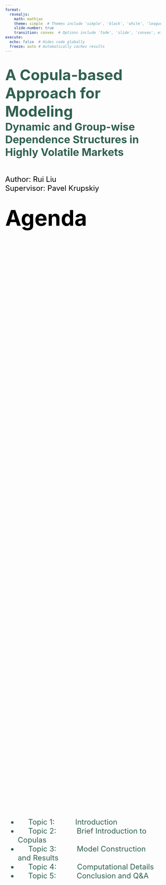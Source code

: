 ```yaml
---
format: 
  revealjs: 
    math: mathjax 
    theme: simple  # Themes include 'simple', 'black', 'white', 'league', etc
    slide-number: true
    transition: convex  # Options include 'fade', 'slide', 'convex', etc.
execute:
  echo: false  # Hides code globally
  freeze: auto # Automatically caches results
---
```



<!------------------------------ Slide 2 ---------------------------------->
# <span style="font-size: 48px;color: #2F6050;">A Copula-based Approach for Modeling </span> <br> <span style="font-size: 34px;color: #2F6050;"> Dynamic and Group-wise Dependence Structures in Highly Volatile Markets</span> {background-color="#ECFADC"}
<br> <br>
<span style="font-size: 24px;color: black;">
Author: Rui Liu <br>
Supervisor: Pavel Krupskiy
</span>

<!------------------------------ Slide 3 ---------------------------------->
# <span style="font-size: 70px;color: black;">Agenda</span> {background-color="#ECFADC"}
<br>

<div style="display: flex; justify-content: center; align-items: center; height: 100%; text-align: left; font-size: 24px; color: #2F6050; background: none;">

- &nbsp;&nbsp;&nbsp;&nbsp; Topic 1: <span style="padding-left: 60px;">Introduction</span> <br>
- &nbsp;&nbsp;&nbsp;&nbsp; Topic 2: <span style="padding-left: 60px;">Brief Introduction to Copulas</span> <br>
- &nbsp;&nbsp;&nbsp;&nbsp; Topic 3: <span style="padding-left: 60px;"></span>Model Construction and Results<br>
- &nbsp;&nbsp;&nbsp;&nbsp; Topic 4: <span style="padding-left: 60px;">Computational Details</span>
- &nbsp;&nbsp;&nbsp;&nbsp; Topic 5: <span style="padding-left: 60px;">Conclusion and Q&A</span>
</div>


<!------------------------------ Slide 4 ---------------------------------->
# <span style="color: #B7A137;"> Topic 1: Introduction </span>{background-color="#FCF9ED"}

<!------------------------------ Slide 5---------------------------------->
## <span style=" font-size: 35px; color: #B7A137;"> Main Contributions </span>{background-color="#FCF9ED"}

<div style="display: flex; justify-content: center; align-items: center; height: 70%; text-align: left; font-size: 18px; color: #2F6050; background: none; margin-left: 6em; margin-right: 6em; line-height: 2">

- Extended the factor copula model by integrating a non-parametric, dynamic dependence structure
- Developed a dynamic copula switching model to capture time-varying dependencies
- Designed a one-factor copula model incorporating group structures
- Developed the R package <code>DDCopula</code> for efficient and user-friendly implementation of these models
</div>
<div style="display: block; justify-content: center; align-items: center; text-align: left; font-size: 16px; color: black; background: none; margin-left: 6em; margin-right: 6em; line-height: 2">
All replicable results, codes, and the R package are publicly available at the following link: <br> <br>
[https://github.com/rruiliu1005/Copula-Based-Approach-for-Modeling-Dynamic-and-Group-Wise-Dependence-Structures](https://github.com/rruiliu1005/Copula-Based-Approach-for-Modeling-Dynamic-and-Group-Wise-Dependence-Structures)

</div>
<!------------------------------ Slide 6---------------------------------->

## <span style=" font-size: 35px; color: #B7A137;"> Properties of Assets in Highly Volatile Markets</span>{background-color="#FCF9ED"}

<div style="display: flex; text-align: left; font-size: 20px; color: black; background: none; margin-top: 6em">
<span style="color: #B7A137;">Assets in highly volatile markets exhibit certain characteristics that make them **challenging** to model<br><br></span>
- &nbsp;&nbsp;&nbsp;&nbsp; Volatility clustering <br><br>
- &nbsp;&nbsp;&nbsp;&nbsp; Aperiodic cyclical patterns of volatility <br><br>
- &nbsp;&nbsp;&nbsp;&nbsp; Nonlinear dependence structure<br><br>
- &nbsp;&nbsp;&nbsp;&nbsp; Asymmetric tail dependence</span><br><br>
- &nbsp;&nbsp;&nbsp;&nbsp; Non-Gaussianity</span><br>
</div>

<div style="display: block;text-align: left; font-size: 16px; color: black; background: none; margin-top: 3em;">
To demonstrate these characteristics and evaluate the performance of our model, we selected 20 cryptoassets for analysis 
<div style="font-size: 12px; color: black; line-height: 1.0; margin-top: 2em; text-align: center;">
  <table style="margin: 0 auto; border-collapse: collapse;">
    <tr>
      <td style="padding: 8px; border-top: 1px solid black; border-bottom: 1px solid black; border-left: none; border-right: none;">Date</td>
      <td style="padding: 8px; border-top: 1px solid black; border-bottom: 1px solid black; border-left: none; border-right: none;">Assets</td>
      <td style="padding: 8px; border-top: 1px solid black; border-bottom: 1px solid black; border-left: none; border-right: none;">Unit</td>
      <td style="padding: 8px; border-top: 1px solid black; border-bottom: 1px solid black; border-left: none; border-right: none;">Frequency</td>
      <td style="padding: 8px; border-top: 1px solid black; border-bottom: 1px solid black; border-left: none; border-right: none;">Source</td>
    </tr>
    <tr>
      <td style="padding: 8px; border-top: 1px solid black; border-bottom: 1px solid black; border-left: none; border-right: none;">23 Oct 2020 - 02 Sep 2024</td>
      <td style="padding: 8px; border-top: 1px solid black; border-bottom: 1px solid black; border-left: none; border-right: none;">Bitcoin
(BTC), &nbsp;  Ethereum (ETH), &nbsp; &nbsp; Ripple (XRP), &nbsp; &nbsp;&nbsp;&nbsp;&nbsp;&nbsp;&nbsp;&nbsp;&nbsp;&nbsp;&nbsp;&nbsp;&nbsp;&nbsp;&nbsp;&nbsp;&nbsp;&nbsp;&nbsp;&nbsp;&nbsp;&nbsp;Cardano (ADA), &nbsp;&nbsp;&nbsp;&nbsp;&nbsp;&nbsp;Binance Coin (BNB) <br> 
Litecoin (LTC), &nbsp;ChainLink (LINK), &nbsp;Ethereum Classic (ETC), Dogecoin (DOGE), Bitcoin
Cash (BCH) <br> 
EOS (EOS), &nbsp;&nbsp;&nbsp;&nbsp;&nbsp;&nbsp;&nbsp;Solana (SOL), &nbsp;&nbsp;&nbsp;&nbsp;&nbsp;&nbsp;&nbsp;&nbsp;&nbsp;&nbsp;&nbsp;Polkadot (DOT), &nbsp;&nbsp;&nbsp;&nbsp;&nbsp;&nbsp;&nbsp;&nbsp;&nbsp;&nbsp;&nbsp;&nbsp;&nbsp;&nbsp;&nbsp;&nbsp;&nbsp;&nbsp;Cosmos (ATOM), &nbsp;&nbsp;&nbsp;Avalanche
(AVAX), <br> Tron (TRX), &nbsp;&nbsp;&nbsp;&nbsp;&nbsp;&nbsp;Polygon (MATIC), &nbsp;&nbsp;Fantom (FTM), &nbsp;&nbsp;&nbsp;&nbsp;&nbsp;&nbsp;&nbsp;&nbsp;&nbsp;&nbsp;&nbsp;&nbsp;&nbsp;&nbsp;&nbsp;&nbsp;&nbsp;&nbsp;&nbsp;&nbsp;Filcoin (FIL), &nbsp;&nbsp;&nbsp;&nbsp;&nbsp;&nbsp;&nbsp;&nbsp;&nbsp;&nbsp;&nbsp;&nbsp;&nbsp;&nbsp;Near(NEAR).</td>
      <td style="padding: 8px; border-top: 1px solid black; border-bottom: 1px solid black; border-left: none; border-right: none;">USDT denominated</td>
      <td style="padding: 8px; border-top: 1px solid black; border-bottom: 1px solid black; border-left: none; border-right: none;">Daily returns</td>
      <td style="padding: 8px; border-top: 1px solid black; border-bottom: 1px solid black; border-left: none; border-right: none;">Binance</td>
    </tr>
  </table>
</div>
</div>

<!------------------------------ Slide 6---------------------------------->
## <span style=" font-size: 35px; color: #B7A137;"> Properties of Assets in Highly Volatile Markets (Cont'd)</span>{background-color="#FCF9ED"}

<span style="font-size: 25px; color: #B7A137;"> **Volatility clustering, aperiodic cyclical patterns of volatility** </span>

<span style="font-size: 15px; color: #B7A137;"> Daily Returns Plot </span>
![](daily_returns_plot.jpeg){ width=100% style="display: block; margin: auto;" }

<!------------------------------ Slide 5
## <span style=" font-size: 35px; color: white;"> Properties of Assets in Highly Volatile Markets</span>{background-color="#FCF9ED"}
<span style="font-size: 25px; color: #B7A137;"> **Nonlinear and Asymmetric Dependence Structure** </span>

<span style="font-size: 15px; color: #B7A137;"> Pairwise plot </span>

![](pairwise_plot.jpeg){ width=50% style="display: block; margin: auto;" }
 ---------------------------------->
<!------------------------------ Slide 6 ---------------------------------->
## <span style=" font-size: 35px; color: #B7A137;"> Properties of Assets in Highly Volatile Markets (Cont'd)</span>{background-color="#FCF9ED"}

<span style="font-size: 25px; color: #B7A137;"> **Nonlinear and Asymmetric Dependence Structure** </span>

::: {.columns}
::: {.column width="50%"}
<span style="font-size: 15px; color: #B7A137;"> **Normal Score Plot - Cryptocurrency Data** </span>
![](data_normal_plots.png){ width=100% style="display: block; margin: auto;" }
:::
::: {.column width="50%"}
<span style="font-size: 15px; color: #B7A137;"> **Normal Score Plot - Simulated Data**</span>
![](simulated_normal_plots){ width=100% style="display: block; margin: auto;" }
<br>
<span style="font-size: 14px; color: #B7A137; line-height: 1.0; display: inline-block; margin: 0;">
To simulate from the Gaussian distribution using the copula parameter $\rho_c$, we first calculate Spearman's rho $\rho_s$ from the data and then transform it using the following relationship:
$$ \rho_c = 2 \times sin(\frac{\pi}{6 \rho_s})$$
</span>
:::
:::

<!------------------------------ Slide 7 ---------------------------------->

<!------------------------------ Slide 7 ---------------------------------->
# <span style="color: #2F6050;"> Topic 2: Brief Introduction to Copulas </span>{background-color="#ECFADC"}

<!------------------------------ Slide 8 ------------------------------
## <span style="color: #2F6050;"> Sklar's Thereom </span>{background-color="#ECFADC"}

<span style="font-size: 16px; color: black; line-height: 2.0; display: block; margin-top: 10em;">
Sklar's Theorem states that any multivariate cumulative distribution function 
</span>

<span style="font-size: 16px; color: #2F6050; line-height: 2.0; display: block; margin: 0em;">
$$H(x_1,...,x_d)$$ 
</span>

<span style="font-size: 16px; color: black; line-height: 2.0; display: block; margin-top: 2em;">
can be represented by a copula $C$ and its marginal distributions:
</span>

<span style="font-size: 16px; color: #2F6050; line-height: 2.0; display: block; margin: 0em;">
$$H(x_1,...,x_d) = C(F_1(x_1),...,F_d(x_d))$$
</span>
<span style="font-size: 16px; color: black; line-height: 2.0; display: block; margin-bottom: 1em;">
where C is the CDF of the copula. 
---->
<!------------------------------ Slide 9 ---------------------------------->
## <span style="color: #2F6050;"> Copulas </span>{background-color="#ECFADC"}
<span style="font-size: 20px; color: #2F6050; line-height: 1.0; display: block; text-align: right; margin: 0;">
"A function which joins or 'couples' multivariate distribution function to its one-dimensional marginal distribution functions." - Roger Nelson 
</span>

</span>
<span style="font-size: 16px; color: black; line-height: 2.0; display: block; margin-top: 3em;">
Let
$F \in \mathfrak{F}(F_1, ..., F_d)$
be a d-multivariate distribution, and $F_j$ be the $j$th univariate margin for $j = 1,...,d$. <br>
</span>

<span style="font-size: 16px; color: black; line-height: 1.0; display: block; margin-top: 1em;">
The copula associated with $F$ is a distribution function $C:[0,1]^d \rightarrow [0,1]$ such that: 
</span>

<span style="font-size: 16px; color: #2F6050; line-height: 2.0; display: block; margin: 0;">
$$F(x) =  C(F_1(x_1), ..., F_d(x_d))  =  C(u_1,..., u_d))  \qquad \text{where} \qquad x\in \mathbb{R}^d \qquad$$ 
</span>
<span style="font-size: 16px; color: black; line-height: 1.0; display: block; margin-top: 1em;">
Let 
</span>
<span style="font-size: 16px; color: #2F6050; line-height: 2.0; display: block; margin: 0;">
$$X_1,...,X_d \sim F_1,...,F_d$$
</span>
<span style="font-size: 16px; color: black; line-height: 1.0; display: block; margin-top: 0em;">
then 
<span style="font-size: 16px; color: #2F6050; line-height: 2.0; display: block; margin: 0;">
$$\qquad F_j(X_j) \quad = \quad U_j \qquad \text{are uniformly distributed} \qquad \text{for} \quad j = 1,...,d \quad $$ 
</span>
<span style="font-size: 16px; color: black; line-height: 1.0; display: block; margin-top: 0em;">
and 
</span>
<span style="font-size: 16px; color: #2F6050; line-height: 2.0; display: block; margin: 0;">
$$U_1,...,U_d \sim C$$
</span>
<span style="font-size: 16px; color: black; line-height: 1.0; display: block; margin-top: 0em;">
Moreover, if $F$ is a continuous $d$-variate distribution function with univariate margins $F_1,...,F_d$, and quantile functions $F^{-1}_1,...,F^{-1}_d$, then 
</span>
<span style="font-size: 16px; color: #2F6050; line-height: 2.0; display: block; margin: 0;">
$$C(u) \quad = \quad F(F^{-1}_1(u_1),...,F^{-1}_d(u_d)), \qquad u\in [0,1]^d$$</span> 
<span style="font-size: 16px; color: black; line-height: 1.0; display: block; margin-top: 0em;">
is the unique copula of $F$. 
</span>

<!------------------------------ Slide 10 ---------------------------------->
## <span style=" font-size: 50px; color: #2F6050;">Common Copulas</span>{background-color="#ECFADC"}
<span style=" font-size: 16px; color: #2F6050;">Copula contour with Kendall's $\tau = 0.7$</span>

::: {.columns}
::: {.column width="25%"}
<span style="font-size: 16px; color: black; line-height: 1.0; display: block; margin-top: 0em;">
Gaussian Copula
</span>
<span style="font-size: 12px; color: black; line-height: 1.0; display: block; margin-top: 1em;">
The multivariate Gaussian copula cdf is: 
</span>
<span style="font-size: 10px; color: #2F6050; line-height: 2.0; display: block; margin-top: 1em;">
$$C_{\Sigma}(u,\Sigma) \quad = \quad \Phi_d(\Phi^{-1}(u_1),...\Phi^{-1}(u_d); \Sigma)$$ 
<span style="font-size: 10px; color: black; line-height: 1.0; display: block; margin-top: 1em;">
where 
</span>

<span style="font-size: 10px; color: black; line-height: 2.0; display: block; margin-top: 1em;">
 - $\Phi_d(\cdot)$ is the multivariate Gaussian distribution CDF <br>
</span>
:::
::: {.column width="25%"}
![](gaussian_copula_contour.png){ width=50% style="display: block; margin: auto;" }
:::
::: {.column width="25%"}
<span style="font-size: 16px; color: black; line-height: 1.0; display: block; margin-top: 0em;">
t-Copula
</span>
<span style="font-size: 12px; color: black; line-height: 1.0; display: block; margin-top: 1em;">
The multivariate t-copula cdf is: 
</span>
<span style="font-size: 10px; color: #2F6050; line-height: 2.0; display: block; margin-top: 1em;">
$$C_{\nu, \Sigma}(u_1,...,u_d) = T_{\nu,\Sigma}(T^{-1}_\nu(u_1),...T^{-1}_\nu(u_d))$$
</span>
<span style="font-size: 10px; color: black; line-height: 1.0; display: block; margin-top: 1em;">
where 
</span>
<span style="font-size: 10px; color: black; line-height: 2.0; display: block; margin-top: 1em;">
 - $T_{\nu,\Sigma}(\cdot)$ is the multivariate t-distribution CDF
</span>
:::
::: {.column width="25%"}
![](t_copula_contour.png){ width=50% style="display: block; margin: auto;" }
:::
:::
::: {.columns}
::: {.column width="25%"}
<span style="font-size: 16px; color: black; line-height: 1.0; display: block; margin-top: 0em;">
Frank Copula
</span>
<span style="font-size: 12px; color: black; line-height: 1.0; display: block; margin-top: 1em;">
The multivariate Frank copula cdf is: 
</span>
<span style="font-size: 10px; color: #2F6050; line-height: 2.0; display: block; margin-top: 1em;">
$$C(u_1, u_2,...,u_d; \theta) = -\frac{1}{\theta}ln\left(1+\frac{\prod_{i=1}^d(1-e^{-\theta u_i})}{(e^{-\theta}-1)}\right)$$
</span>
<span style="font-size: 10px; color: black; line-height: 1.0; display: block; margin-top: 1em;">
where 
</span>
<span style="font-size: 10px; color: black; line-height: 2.0; display: block; margin-top: 1em;">
 - $\theta \in \mathbb{R}$ is the copula parameter which determines the strength and type of dependence
</span>
:::
::: {.column width="25%"}
![](frank_copula_contour.png){ width=50% style="display: block; margin: auto;" }
:::
::: {.column width="25%"}
<span style="font-size: 16px; color: black; line-height: 1.0; display: block; margin-top: 0em;">
Gumbel Copula
</span>
<span style="font-size: 12px; color: black; line-height: 1.0; display: block; margin-top: 1em;">
The multivariate Gumbel copula cdf is: 
</span>
<span style="font-size: 10px; color: #2F6050; line-height: 2.0; display: block; margin-top: 1em;">
$$C_\theta(u_1, u_2, ..., u_d) \quad = \quad exp\left(-\left[\sum_{i=1}^d(-ln \; u_i)^\theta\right]^{1/\theta}\right)$$
</span>
<span style="font-size: 10px; color: black; line-height: 1.0; display: block; margin-top: 1em;">
where 
</span>
<span style="font-size: 10px; color: black; line-height: 2.0; display: block; margin-top: 1em;">
 - $\theta > 1$ is the dependence strength parameter 
</span>
:::
::: {.column width="25%"}
![](gumbel_copula_contour.png){ width=50% style="display: block; margin: auto;" }
:::
:::
::: {.columns}
::: {.column width="25%"}
<span style="font-size: 16px; color: black; line-height: 1.0; display: block; margin-top: 0em;">
Reflected Gumbel Copula
</span>
<span style="font-size: 12px; color: black; line-height: 1.0; display: block; margin-top: 1em;">
The multivariate Reflected Gumbel copula cdf is: 
</span>
<span style="font-size: 10px; color: #2F6050; line-height: 2.0; display: block; margin-top: 1em;">
$$C_\theta(u_1, u_2, ..., u_d) \quad = \quad exp\left(-\left[\sum_{i=1}^d(-ln (1-u_i))^\theta\right]^{1/\theta}\right)$$
</span>
<span style="font-size: 10px; color: black; line-height: 1.0; display: block; margin-top: 1em;">
where 
</span>
<span style="font-size: 10px; color: black; line-height: 2.0; display: block; margin-top: 1em;">
 - $\theta$ is the dependence strength parameter $\theta > 1$
</span>
:::
::: {.column width="25%"}
![](rgumbel_copula_contour.png){ width=50% style="display: block; margin: auto;" }
:::
::: {.column width="25%"}
<span style="font-size: 16px; color: black; line-height: 1.0; display: block; margin-top: 0em;">
Clayton Copula
</span>
<span style="font-size: 12px; color: black; line-height: 1.0; display: block; margin-top: 1em;">
The multivariate Clayton copula cdf is: 
</span>
<span style="font-size: 10px; color: #2F6050; line-height: 2.0; display: block; margin-top: 1em;">
$$C_\theta(u_1,...,u_d) \quad = \quad \left( \sum_{i=1}^{d}u_i^{-\theta} - d + 1 \right)^{-\frac{1}{\theta}}$$
</span>
<span style="font-size: 10px; color: black; line-height: 1.0; display: block; margin-top: 1em;">
where 
</span>
<span style="font-size: 10px; color: black; line-height: 2.0; display: block; margin-top: 1em;">
 - $\theta \geq 0$ is the copula parameter that controls the degree of dependence between the variables
</span>
:::
::: {.column width="25%"}
![](clayton_copula_contour.png){ width=50% style="display: block; margin: auto;" }
:::
:::

## <span style="color: #2F6050; margin-bottom: 1em; display: block;"> Factor Copulas </span>{background-color="#ECFADC"}

<span style="font-size: 16px; color: black; line-height: 2.0; display: block; margin-top: 2em;">
In the copula model with $p$ factors, the transformed variables 
<span style="font-size: 16px; color: #2F6050; line-height: 2.0; display: block; margin-top: 1em;">
$$U_1,...,U_d = F_1(X_1),...,F_d(X_d)$$
</span>
<span style="font-size: 16px; color: black; line-height: 2.0; display: block; margin-top: 1em;">
are regarded as independent conditional on $p$ latent variables $V_1,...,V_p$. Then we have: </span>
<span style="font-size: 16px; color: #2F6050; line-height: 2.0; display: block; margin-top: 1em;">
$$
C(u_1,...u_d) = \underbrace{\int_...\int}_\text{p}\prod_{k=1}^{d}F_{k|V_1,...V_p}(u_k|v_1,...v_p)dv_1...dv_p
$$
</span>
<span style="font-size: 16px; color: black; line-height: 1.0; display: block; margin-top: 1em;">
where $F_{k|V_1,...V_p}(u_k|v_1,...v_p)$ can be expressed as a function of bi-variate copulas, conditional distribution of \textbf{U} given latent variables \textbf{V}.
</span>
<br>

::: {.columns}
::: {.column width="50%"}
![](one_factor_copula.png){ width=65% style="display: block; margin: auto;" }
:::
::: {.column width="50%"}
![](two_factor_copula.png){ width=100% style="display: block; margin: auto;" }
:::
:::

# <span style="color: #B7A137;"> Topic 3: Model Construction and Results </span>{background-color="#FCF9ED"}
## <span style="color: #B7A137;"> Preliminary Steps</span>{background-color="#FCF9ED"}
::: {.columns}
::: {.column width="50%"}
<span style="font-size: 20px; color: black; line-height: 1.0; display: block; margin-top: 1em;">
ARMA-GARCH Filtering 
</span>
<span style="font-size: 12px; color: black; line-height: 1.5; display: block; margin-top: 2em;">
$ARMA(p,q)$ <br>
Let <br>
- $y_t$ denote the time-series value at time $t$ <br>
- $\epsilon_t$ denote the error term (white noise) at time $t$ where $E(\epsilon_t) = 0$ and $Var(\epsilon_t) = \sigma^2$ <br>
Then:
</span>
<span style="font-size: 14px; color: #B7A137; line-height: 1.0; display: block; margin-top: 1em;">
$$y_t = \mu + \phi_1y_{t-1} + \phi_2y_{t-2} + \cdots + \rho_p y_{t-p} + \epsilon_t$$
</span>
<span style="font-size: 12px; color: black; line-height: 1.5; display: block; 
: 1em;">
where <br> <br>
- $p$ is the order of the AR component <br>
- $q$ is the order of the MA component <br>
- $\epsilon_t$ is the error term at time $t$, assumed to follow a white noise process with zero mean and constant variance
</span>


<span style="font-size: 12px; color: black; line-height: 1.5; display: block; margin-top: 2em;">
$GARCH(p,q)$ <br>
Let <br>
- $\sigma_t$ denote error variance term at time $t$ <br>
Then:
</span>
<span style="font-size: 14px; color: #B7A137; line-height: 1.0; display: block; margin-top: 1em;">
$$\sigma^2_t = \alpha_0 + \alpha_1 y^2_{t-1} + ... + \alpha_p y^2_{t-p} + \beta_1 \sigma^2_{t-1} + ... + \beta_q \sigma^2_{t-q}$$
</span>
<span style="font-size: 12px; color: black; line-height: 1.5; display: block; margin-top: 1em;">
where <br> <br>
- $\alpha_{0} > 0$ and $\alpha_i \geq 0$ for $i = 1, \dots, p$ <br>
- $\beta_0 > 0$ and $\beta_i \geq 0$ for $i = 1,....,q$ <br>
</span>

:::
::: {.column width="50%"}
<span style="font-size: 12px; color: black; line-height: 1.5; display: block; margin-top: 1em; display: block;">
Ljung-Box Test: <br>
$H_0$:There are no autocorrelations in the series <br>
$H_1$: There are autocorrelations present in the series 
</span>

<div style="font-size: 10px; color: black; line-height: 0.6; margin-top: 1em; text-align: center;">
  <table style="margin: 0 auto; border-collapse: collapse; width: 100%;">
    <tr>
      <th style="padding: 8px; border-bottom: 1px solid black; border-top: 1px solid black;">Asset</th>
      <th style="padding: 8px; border-bottom: 1px solid black; border-top: 1px solid black;">ARMA-GARCH</th>
      <th style="padding: 8px; border-bottom: 1px solid black; border-top: 1px solid black; font-weight: normal;">
  <span style="font-weight: bold; line-height :1.5; ">P-Values</span> <br> Ljung-Box Test on Squared Residuals
</th>
    </tr>
    <tr><td style="padding: 8px; ">ADAUSDT</td><td style="padding: 8px;">ARMA-GARCH(0,0,1,1)</td><td style="padding: 8px;">0.9877</td></tr>
    <tr><td style="padding: 8px;">ATOMUSDT</td><td style="padding: 8px;">ARMA-GARCH(0,0,1,1)</td><td style="padding: 8px;">0.7997</td></tr>
    <tr><td style="padding: 8px;">AVAXUSDT</td><td style="padding: 8px;">ARMA-GARCH(0,0,1,1)</td><td style="padding: 8px;">0.8036</td></tr>
    <tr><td style="padding: 8px;">BCHUSDT</td><td style="padding: 8px;">ARMA-GARCH(0,0,1,3)</td><td style="padding: 8px;">0.9495</td></tr>
    <tr><td style="padding: 8px;">BNBUSDT</td><td style="padding: 8px;">ARMA-GARCH(0,0,1,1)</td><td style="padding: 8px;">0.9493</td></tr>
    <tr><td style="padding: 8px;">BTCUSDT</td><td style="padding: 8px;">ARMA-GARCH(0,0,1,3)</td><td style="padding: 8px;">0.9317</td></tr>
    <tr><td style="padding: 8px;">DOGEUSDT</td><td style="padding: 8px;">ARMA-GARCH(1,2,2,0)</td><td style="padding: 8px;">0.9816</td></tr>
    <tr><td style="padding: 8px;">DOTUSDT</td><td style="padding: 8px;">ARMA-GARCH(0,0,1,1)</td><td style="padding: 8px;">0.5122</td></tr>
    <tr><td style="padding: 8px;">EOSUSDT</td><td style="padding: 8px;">ARMA-GARCH(0,0,2,3)</td><td style="padding: 8px;">0.8513</td></tr>
    <tr><td style="padding: 8px;">ETCUSDT</td><td style="padding: 8px;">ARMA-GARCH(0,0,1,1)</td><td style="padding: 8px;">0.5238</td></tr>
    <tr><td style="padding: 8px;">ETHUSDT</td><td style="padding: 8px;">ARMA-GARCH(0,0,1,1)</td><td style="padding: 8px;">0.9306</td></tr>
    <tr><td style="padding: 8px;">FILUSDT</td><td style="padding: 8px;">ARMA-GARCH(0,0,1,1)</td><td style="padding: 8px;">0.9876</td></tr>
    <tr><td style="padding: 8px;">FTMUSDT</td><td style="padding: 8px;">ARMA-GARCH(0,0,1,1)</td><td style="padding: 8px;">0.9235</td></tr>
    <tr><td style="padding: 8px;">LINKUSDT</td><td style="padding: 8px;">ARMA-GARCH(0,0,1,1)</td><td style="padding: 8px;">0.2498</td></tr>
    <tr><td style="padding: 8px;">LTCUSDT</td><td style="padding: 8px;">ARMA-GARCH(0,0,1,1)</td><td style="padding: 8px;">0.9130</td></tr>
    <tr><td style="padding: 8px;">MATICUSDT</td><td style="padding: 8px;">ARMA-GARCH(0,0,1,1)</td><td style="padding: 8px;">0.1706</td></tr>
    <tr><td style="padding: 8px;">NEARUSDT</td><td style="padding: 8px;">ARMA-GARCH(0,0,1,1)</td><td style="padding: 8px;">0.9279</td></tr>
    <tr><td style="padding: 8px;">SOLUSDT</td><td style="padding: 8px;">ARMA-GARCH(0,0,1,1)</td><td style="padding: 8px;">0.5712</td></tr>
    <tr><td style="padding: 8px;">TRXUSDT</td><td style="padding: 8px;">ARMA-GARCH(0,0,1,1)</td><td style="padding: 8px;">0.5337</td></tr>
    <tr><td style="padding: 8px; border-bottom: 1px solid black;">XRPUSDT</td><td style="padding: 8px;border-bottom: 1px solid black;">ARMA-GARCH(2,2,1,2)</td><td style="padding: 8px;border-bottom: 1px solid black;">1.0000</td></tr>
  </table>
</div>


:::
:::

## <span style="color: #B7A137;"> Preliminary Steps</span>{background-color="#FCF9ED"}

<span style="font-size: 20px; color: black; line-height: 1.0; display: block; margin-top: 1em;">
Fitting Marginal Distributions
</span>

::: {.columns}
::: {.column width="25%"}
<span style="font-size: 14px; color: #B7A137; line-height: 2.0; display: block; margin-top: 1em;">
Fat tails and sharp peaks
</span>
</span>
<div style="font-size: 10px; color: black; line-height: 1.0; margin-top: 5em; text-align: center;">
  <table style="margin: 0 auto; border-collapse: collapse;">
    <tr>
      <th style="padding: 10px; border-top: 1px solid black;">Asset</th>
      <th style="padding: 10px; border-top: 1px solid black;">Distribution</th>
      <th style="padding: 10px; border-top: 1px solid black;">Asset</th>
      <th style="padding: 10px; border-top: 1px solid black;">Distribution</th>
    </tr>
    <tr>
      <td style="padding: 10px;">BCHUSDT</td>
      <td style="padding: 10px;">laplace</td>
      <td style="padding: 10px;">XRPUSDT</td>
      <td style="padding: 10px;">laplace</td>
    </tr>
    <tr>
      <td style="padding: 10px;">BNBUSDT</td>
      <td style="padding: 10px;">laplace</td>
      <td style="padding: 10px;">ADAUSDT</td>
      <td style="padding: 10px;">logistic</td>
    </tr>
    <tr>
      <td style="padding: 10px;">BTCUSDT</td>
      <td style="padding: 10px;">laplace</td>
      <td style="padding: 10px;">ATOMUSDT</td>
      <td style="padding: 10px;">logistic</td>
    </tr>
    <tr>
      <td style="padding: 10px;">DOGEUSDT</td>
      <td style="padding: 10px;">laplace</td>
      <td style="padding: 10px;">AVAXUSDT</td>
      <td style="padding: 10px;">logistic</td>
    </tr>
    <tr>
      <td style="padding: 10px;">EOSUSDT</td>
      <td style="padding: 10px;">laplace</td>
      <td style="padding: 10px;">DOTUSDT</td>
      <td style="padding: 10px;">logistic</td>
    </tr>
    <tr>
      <td style="padding: 10px;">ETCUSDT</td>
      <td style="padding: 10px;">laplace</td>
      <td style="padding: 10px;">FTMUSDT</td>
      <td style="padding: 10px;">logistic</td>
    </tr>
    <tr>
      <td style="padding: 10px;">ETHUSDT</td>
      <td style="padding: 10px;">laplace</td>
      <td style="padding: 10px;">LINKUSDT</td>
      <td style="padding: 10px;">logistic</td>
    </tr>
    <tr>
      <td style="padding: 10px;">FILUSDT</td>
      <td style="padding: 10px;">laplace</td>
      <td style="padding: 10px;">MATICUSDT</td>
      <td style="padding: 10px;">logistic</td>
    </tr>
    <tr>
      <td style="padding: 10px;">LTCUSDT</td>
      <td style="padding: 10px;">laplace</td>
      <td style="padding: 10px;">NEARUSDT</td>
      <td style="padding: 10px;">logistic</td>
    </tr>
    <tr>
      <td style="padding: 10px;border-bottom: 1px solid black;"">TRXUSDT</td>
      <td style="padding: 10px;border-bottom: 1px solid black;"">laplace</td>
      <td style="padding: 10px;border-bottom: 1px solid black;"">SOLUSDT</td>
      <td style="padding: 10px; border-bottom: 1px solid black;">logistic</td>
    </tr>
  </table>
</div>

:::
::: {.column width="75%"}
![](fitted_distributions.jpg){ width=70% style="display: block; margin: auto;" }
:::
:::
## <span style="color: #B7A137; font-size: 50px"> Model 1 - Standard One Factor Copula Model</span>{background-color="#FCF9ED"}
<span style="font-size: 20px; color: black; line-height: 1.0; display: block; margin-top: 1em;">
Model Setup 
</span>
<span style="font-size: 16px; color: black; line-height: 1.0; display: block; margin-top: 1em;">
In a one factor copula, we assume our variables of interest 
</span>
<span style="font-size: 16px; color: #B7A137;; line-height: 1.0; display: block; margin-top: 1em;">
$$X_{i1},...,X_{id} \in \mathbb{R} \qquad \text{ for } i = 1,...,n$$ 
</span>
<span style="font-size: 16px; color: black; line-height: 1.0; display: block; margin-top: 1em;">
have been transformed to uniform random variables using their respective univariate marginal distributions
</span>
<span style="font-size: 16px; color: #B7A137;; line-height: 1.0; display: block; margin-top: 1em;">
$$U_{i1},...,U_{id} \sim Uniform(0,1) \qquad \text{ for } i = 1,...,n $$
</span>
<span style="font-size: 16px; color: black; line-height: 1.5; display: block; margin-top: 1em;">
We further assume that $U_{i1},...,U_{id}$ are conditionally independent given the latent variable $V_1$, and we assume $V_1 \sim Uniform(0,1)$ <br>
Then, let $F_{U_j|V_1}$ denote the conditional cumulative distribution function of $U_j$ given $V_1$, we have: 
</span>
<span style="font-size: 16px; color: #B7A137;; line-height: 1.0; display: block; margin-top: 1em;">
$$
    F_{X_1,...,X_d}(x_{i1},...,x_{id}) = C(u_{i1},...,u_{id}) = \int_0^1 \prod_{j=1}^{d}F_{U_j|V_1}(u_{ij}|v_{1})dv_1  = \int_0^1 \prod_{j=1}^{d}C_{U_j|V_1}(u_{ij}|v_{1})dv_1
$$
</span>

<span style="font-size: 16px; color: black; line-height: 1.5; display: block; margin-top: 1em;">
Since $U_j$ and $V_1$ are $Uniform(0,1)$ random variables, and 
</span>
<span style="font-size: 16px; color: #B7A137;; line-height: 1.0; display: block; margin-top: 1em;">
$$F_{U_j|V_1} (u_{ij}|v_{1}) = \frac{\partial }{\partial V_1}C_{U_j,V_1}(u_j,v_1) = C_{U_j|V_1}(u_j|v_1)$$ 
</span>
<span style="font-size: 16px; color: black; line-height: 1.5; display: block; margin-top: 1em;">
Therefore,  
</span>
<span style="font-size: 16px; color: #B7A137;; line-height: 1.0; display: block; margin-top: 1em;">
$$c(u_{i1},...,u_{id}) = \frac{\partial^d}{\partial u_{i1},...,u_{id}}C(u_{i1},...,u_{id}) = \int_0^1\prod_{j=1}^d c_{U_j, V_1}(u_{ij},v_{1})dv_1$$
</span>
<span style="font-size: 16px; color: black; line-height: 1.5; display: block; margin-top: 1em;">
since 
</span>
<span style="font-size: 16px; color: #B7A137;; line-height: 1.0; display: block; margin-top: 1em;">
$$\frac{\partial}{\partial u_{ij}}C_{U_j|V_1}(u_{ij}|v_{1}) = \frac{\partial^2}{\partial U_j \partial V_1} C_{U_j, V_1}(u_{ij},v_{1}) = c_{U_j, V_1}(u_{ij},v_{1})$$
</span>

## <span style="color: #B7A137; font-size: 55px;"> Model 1 - Standard One Factor Copula Model</span>{background-color="#FCF9ED"}
<span style="font-size: 20px; color: black; line-height: 1.0; display: block; margin-top: 1em;">
Model Results 
</span>
<span style="color: black; font-size: 14px;">
The tail weighted measure of dependence is defined as: 
</span>
<span style="color: #B7A137; font-size: 14px;">
\begin{equation} \label{eq:tail_weighted_measure_of_dependence}
\rho_L(a,p) = Cor\left( a\left(1 - \frac{1-U_1}{p}\right), a\left(1 - \frac{1-U_2}{p}\right) \middle| U_1 < p, U_2 < p \right)
\end{equation}
$$\rho_U(a,p)= Cor\left ( a\left(1 - \frac{1-U_1}{p}\right), a\left(1  - \frac{1-U_2}{p}\right) \middle| 1-U_1 < p, 1- U_2 < p\right)$$
</span>
<span style="color: black; font-size: 14px; line-height :2; display:block;">
where <br>
    - $\rho_U$ and $\rho_L$ are the upper and lower tail-weighted dependence measures <br>
    - $a(\cdot)$ : $[0,1]\rightarrow (0,\infty)$ is a continuous function <br>
    - $p$ is the truncation level satisfying $0<p\leq 0.5$ <br>
</span>

::: {.columns} 
::: {.column width="30%"}
<span style="color: black; font-size: 14px; line-height :1.5; display:block;">
We take $a$ to be the power function $a(u) = u^k$ and define squared errors for the tail-weighted measure of dependence as follows:
</span>

<span style="color: #B7A137; font-size: 14px;">
$$
\text{SE Upper Tail} = \sum_i^d\sum_j^d(\rho_{U; i,j}^{\text{simulated}} - \rho_{U; i,j}^{\text{observed}})^2 \\
\text{SE Lower Tail} = \sum_i^d\sum_j^d(\rho_{L; i,j}^{\text{simulated}} - \rho_{L; i,j}^{\text{observed}})^2
$$
</span>

:::
::: {.column width="70%"}
<div style="font-size: 12px; color: black; text-align: center; margin-top: 2em;">
  <table style="margin: 0 auto; border-collapse: collapse; width: 80%;">
    <!-- Apply top border only on the first row -->
    <tr>
      <th style="padding: 10px; border-top: 1px solid black; border-bottom: 1px solid black;">Copula</th>
      <th style="padding: 10px; border-top: 1px solid black; border-bottom: 1px solid black;">AIC</th>
      <th style="padding: 10px; border-top: 1px solid black; border-bottom: 1px solid black;">BIC</th>
      <th style="padding: 10px; border-top: 1px solid black; border-bottom: 1px solid black;">Upper Tail Dependence Measure Squared Error</th>
      <th style="padding: 10px; border-top: 1px solid black; border-bottom: 1px solid black;">Lower Tail Dependence Measure Squared Error</th>
    </tr>
    <tr>
      <td style="padding: 10px; border-bottom: 1px solid black;">Gaussian</td>
      <td style="padding: 10px; border-bottom: 1px solid black;">-25278.32</td>
      <td style="padding: 10px; border-bottom: 1px solid black;">-25173.28</td>
      <td style="padding: 10px; border-bottom: 1px solid black; color: green;"><strong>2.57</strong></td>
      <td style="padding: 10px; border-bottom: 1px solid black;">28.77</td>
    </tr>
    <tr>
      <td style="padding: 10px; border-bottom: 1px solid black;">Clayton</td>
      <td style="padding: 10px; border-bottom: 1px solid black;">-26273.95</td>
      <td style="padding: 10px; border-bottom: 1px solid black;">-26168.91</td>
      <td style="padding: 10px; border-bottom: 1px solid black;">35.78</td>
      <td style="padding: 10px; border-bottom: 1px solid black;">2.24</td>
    </tr>
    <tr>
      <td style="padding: 10px; border-bottom: 1px solid black;">Gumbel</td>
      <td style="padding: 10px; border-bottom: 1px solid black;">-23113.67</td>
      <td style="padding: 10px; border-bottom: 1px solid black;">-23008.63</td>
      <td style="padding: 10px; border-bottom: 1px solid black;">27.41</td>
      <td style="padding: 10px; border-bottom: 1px solid black;">94.46</td>
    </tr>
    <tr>
      <td style="padding: 10px; border-bottom: 1px solid black;">Reflected Gumbel</td>
      <td style="padding: 10px; border-bottom: 1px solid black;">-28705.38</td>
      <td style="padding: 10px; border-bottom: 1px solid black;">-28600.34</td>
      <td style="padding: 10px; border-bottom: 1px solid black;">3.17</td>
      <td style="padding: 10px; border-bottom: 1px solid black; color: green;"><strong>0.99</strong></td>
    </tr>
  </table>
</div>
:::
:::




## <span style="color: #B7A137; font-size: 55px;"> Model 2 - Dynamic Dependence Structure </span>{background-color="#FCF9ED"}
<span style="font-size: 20px; color: black; line-height: 2.0; display: block; margin-top: 1em;">
Model Setup 
</span>
<span style="font-size: 18px; color: black; line-height: 2; display: block; margin-top: 2em;">
Non-parametric, dynamic modelling of the dependence parameters. <br> <br>
Find the maximum likelihood estimators $\widehat{\theta}_{jTd_m}$ for $j = 1,..,p$ and $d_m \in {T,...,N}$
</span>
<span style="font-size: 18px; color: #B7A137; line-height: 2.0; display: block; margin-top: 1em;">
$$L(\mathbf{u_1},...,\mathbf{u_d};  \theta_{1Td_m},..., \theta_{dTd_m}) = \prod_{i=d_m-T+1}^{d_m} \int_0^1\prod_{j=1}^d c_{U_j, V_1}(u_{ij},v_{1}; \theta_{jTd_m})dv_{1}$$
</span>
<span style="font-size: 18px; color: black; line-height: 2.5; display: block; margin-top: 1em;">
T is the rolling-window size. <br>
By minimizing the negative of the log likelihood below: 
</span>
<span style="font-size: 18px; color: #B7A137; line-height: 2.0; display: block; margin-top: 1em;">
$$l(\mathbf{u_1},..,\mathbf{u_d}; \theta_{1Td_m},..., \theta_{dTd_m}) = \sum_{i=d_m-T+1}^{d_m} log\left(\int_0^1\prod_{j=1}^dc_{U_{j}, V_{1}}(u_{ij}, v_{1}; \theta_{jTd_m})dv_{1}\right)$$
</span>

## <span style="color: #B7A137; font-size: 55px;"> Model 2 - Dynamic Dependence Structure </span>{background-color="#FCF9ED"}
<span style="font-size: 20px; color: black; line-height: 2.0; display: block; margin-top: 1em;">
Model Results 
</span>

::: {.columns} 
::: {.column width="50%"}
![](dynamic_dependence_gaussian_90.jpg){ width=100% style="display: block; margin: auto;" }
:::
::: {.column width="50%"}
![](dynamic_dependence_gumbel_90.jpg){ width=100% style="display: block; margin: auto;" }
:::
:::

::: {.columns} 
::: {.column width="50%"}
![](dynamic_dependence_rgumbel_90.jpg){ width=100% style="display: block; margin: auto;" }
:::
::: {.column width="50%"}
![](dynamic_dependence_clayton_90.jpg){ width=100% style="display: block; margin: auto;" }
:::
:::

::: {.columns} 
::: {.column width="100%"}
<div style="font-size: 11px; color: black; text-align: center; margin-top: 1em;">
  <table style="margin: 0 auto; border-collapse: collapse; width: 100%;">
    <tr>
      <th style="padding: 6px; border-bottom: 1px solid black; border-top: 1px solid black;">Metric</th>
      <th style="padding: 6px; border-bottom: 1px solid black; border-top: 1px solid black;">Gaussian</th>
      <th style="padding: 6px; border-bottom: 1px solid black; border-top: 1px solid black;">Clayton</th>
      <th style="padding: 6px; border-bottom: 1px solid black; border-top: 1px solid black;">Gumbel</th>
      <th style="padding: 6px; border-bottom: 1px solid black; border-top: 1px solid black;">Reflected Gumbel</th>
    </tr>
      <td style="padding: 6px; border-bottom: 1px solid black;">BIC (90 days)</td>
      <td style="padding: 6px; border-bottom: 1px solid black;">-1770.87</td>
      <td style="padding: 6px; border-bottom: 1px solid black;">-1725.43</td>
      <td style="padding: 6px; border-bottom: 1px solid black;">-1611.80</td>
      <td style="padding: 6px; border-bottom: 1px solid black; color:green;">-1916.57</td>
    </tr>
    <tr>
      <td style="padding: 6px; border-bottom: 1px solid black;">BIC (180 days)</td>
      <td style="padding: 6px; border-bottom: 1px solid black;">-3517.76</td>
      <td style="padding: 6px; border-bottom: 1px solid black;">-3499.95</td>
      <td style="padding: 6px; border-bottom: 1px solid black;">-3209.71</td>
      <td style="padding: 6px; border-bottom: 1px solid black;color:green;">-3863.24</td>
    </tr>
    <tr>
      <td style="padding: 6px; border-bottom: 1px solid black;">BIC (360 days)</td>
      <td style="padding: 6px; border-bottom: 1px solid black;">-7146.74</td>
      <td style="padding: 6px; border-bottom: 1px solid black;">-7176.75</td>
      <td style="padding: 6px; border-bottom: 1px solid black;">-6578.48</td>
      <td style="padding: 6px; border-bottom: 1px solid black;color:green;">-7905.84</td>
    </tr>
    <tr>
      <td style="padding: 6px; border-bottom: 1px solid black;">BIC (720 days)</td>
      <td style="padding: 6px; border-bottom: 1px solid black;">-14409.90</td>
      <td style="padding: 6px; border-bottom: 1px solid black;">-14579.52</td>
      <td style="padding: 6px; border-bottom: 1px solid black;">-13361.49</td>
      <td style="padding: 6px; border-bottom: 1px solid black;color:green;">-13361.49</td>
    </tr>
  </table>
</div>
:::
:::
<!------------------------------------------ Slide 19 ------------------------------------------------>

## <span style="color: #B7A137; font-size: 55px;"> Model 2 - Dynamic Dependence Structure </span>{background-color="#FCF9ED"}
<span style="font-size: 20px; color: black; line-height: 2.0; display: block; margin-top: 1em;">
Model Results 
</span>

::: {.columns} 
::: {.column width="50%"}
![](upper_dependence_error_90days.jpeg){ width=100% style="display: block; margin: auto;" }
:::
::: {.column width="50%"}
![](lower_dependence_error_90days.jpeg){ width=100% style="display: block; margin: auto;" }

:::
:::

::: {.columns} 
::: {.column width="50%"}
![](upper_dependence_error_180days.jpeg){ width=100% style="display: block; margin: auto;" }
:::
::: {.column width="50%"}
![](lower_dependence_error_180days.jpeg){ width=100% style="display: block; margin: auto;" }

:::
:::

<!------------------------------------------ Slide 20 ------------------------------------------------>
## <span style="color: #B7A137; font-size: 40px;"> Model 3 - Copula Switching with Dynamic Dependence Structure</span>{background-color="#FCF9ED"}
<span style="font-size: 20px; color: black; line-height: 1.0; display: block; margin-top: 1em;">
Model Setup and Results <br>
</span>

<span style="font-size: 16px; color: black; line-height: 1.0; display: block; margin-top: 1em;">
In this setting, we dynamically choose the best fitting copula based on the **total squared errors** of the **tail weighted dependence measures**. 
</span>

::: {.columns} 
::: {.column width="50%"}
![](copula_switching_90_days_tau_MATIC.jpeg){ width=100% style="display: block; margin-top: 1em;" }
<span style="color: #B7A137; font-size: 12px; margin-top: 0em; margin_bottom: 0em;"> Gaussian: 15.67%  &nbsp;&nbsp;&nbsp;&nbsp;&nbsp;&nbsp; Gumbel: 0.38% &nbsp;&nbsp;&nbsp;&nbsp;&nbsp;&nbsp;  Reflected Gumbel 72.45% &nbsp;&nbsp;&nbsp;&nbsp;&nbsp;&nbsp; Clayton: 11.51%</span>
:::
::: {.column width="50%"}
![](copula_switching_180_days_tau_MATIC.jpeg){ width=100% style="display: block; margin-top: 1em;" }
<span style="color: #B7A137; font-size: 12px; margin-top: 0em;"> Gaussian: 5.28%  &nbsp;&nbsp;&nbsp;&nbsp;&nbsp;&nbsp; Gumbel: 0% &nbsp;&nbsp;&nbsp;&nbsp;&nbsp;&nbsp;  Reflected Gumbel 91.96% &nbsp;&nbsp;&nbsp;&nbsp;&nbsp;&nbsp; Clayton: 2.76%</span>
:::
:::

::: {.columns} 
::: {.column width="50%"}
![](copula_switching_360_days_tau_MATIC.jpeg){ width=100% style="display: block; margin: 0;" }
<div style="font-size: 11px; color: black; text-align: center; margin-top: 0em;">
<span style="color: #B7A137; font-size: 12px; margin-top: 0em;"> Gaussian: 0.95%  &nbsp;&nbsp;&nbsp;&nbsp;&nbsp;&nbsp; Gumbel: 0% &nbsp;&nbsp;&nbsp;&nbsp;&nbsp;&nbsp;  Reflected Gumbel 98.67% &nbsp;&nbsp;&nbsp;&nbsp;&nbsp;&nbsp; Clayton: 0.38%</span>
</div>
:::
::: {.column width="50%"}
![](copula_switching_720_days_tau_MATIC.jpeg){ width=100% style="display: block; margin: 0;" }
<div style="font-size: 11px; color: black; text-align: center; margin-top: 0em;">
<span style="color: #B7A137; font-size: 12px; margin-top: 0em;"> Gaussian: 0%  &nbsp;&nbsp;&nbsp;&nbsp;&nbsp;&nbsp; Gumbel: 0% &nbsp;&nbsp;&nbsp;&nbsp;&nbsp;&nbsp;  Reflected Gumbel 100% &nbsp;&nbsp;&nbsp;&nbsp;&nbsp;&nbsp; Clayton: 0%</span>
</div>
:::
:::

## <span style="color: #B7A137; font-size: 55px;"> Model 4 - Factor Copula Model with Group Structure</span>{background-color="#FCF9ED"}
<span style="font-size: 20px; color: black; line-height: 1.0; display: block; margin-top: 1em;">
Model Setup 
</span>

:::{.columns}
::: {.column width="40%"}
![](factor_copula_with_group_structure.png){ width=80% style="display: block; margin: auto;" }
:::
::: {.column width="60%"}
<span style="font-size: 20px; color: black; line-height: 1.0; display: block; margin-top: 1em;">
**Market Leaders and Institutional-Grade Assets**<br>
</span>
<span style="font-size: 12px; color: black; line-height: 1.0; display: block; margin-top: 1em;">
- most established and high-profile cryptocurrencies, often referred to as "blue-chip" assets within the crypto space <br>
- Favored by institutional investors, have the highest levels of liquidity <br>
- Recognized for their dominance and pivotal role in the broader ecosystem <br>
</span>
<span style="font-size: 20px; color: black; line-height: 1.0; display: block; margin-top: 2.5em;">
**Legacy and High-Liquidity Assets**
</span>
<span style="font-size: 12px; color: black; line-height: 1.0; display: block; margin-top: 1em;">
- Established assets that have existed for several years and are widely recognized in the market <br>
- Early adopters of blockchain technology, playing a prominent role in the space <br>
- Frequently used for payments, trading, and as investment vehicles <br>
</span>
<span style="font-size: 20px; color: black; line-height: 1.0; display: block; margin-top: 3em;">
**Emerging Smart Contract and DeFi Platforms**
</span>

<span style="font-size: 12px; color: black; line-height: 1.0; display: block; margin-top: 1em;">
- Newer platforms that prioritize scalability, fast transactions <br> 
- Innovative technology to support decentralized applications and DeFi ecosystems <br>
- Offering more efficient and scalable solutions for developers 
</span>


<span style="font-size: 20px; color: black; line-height: 1.0; display: block; margin-top: 3em;">
**Technologically Advanced and Developer-Focused Platforms**
</span>
<span style="font-size: 12px; color: black; line-height: 1.0; display: block; margin-top: 1em;">
- Assets backed by platforms known for their advanced technological frameworks <br>
- Scalability, interoperability, and smart contract capabilities
</span>
:::
:::
<!--------------------Slide 21 ---------------------------->
## <span style="color: #B7A137; font-size: 55px;"> Model 4 - Factor Copula Model with Group Structure</span>{background-color="#FCF9ED"}
<span style="font-size: 20px; color: black; line-height: 1.0; display: block; margin-top: 1em;">
Model Results 
</span>
<span style="color: #B7A137; font-size: 16px;"> Estimated Reflected Gumbel Copula Parameters with Group Structure - Static Model</span>
<div style="font-size: 12px; color: black; text-align: center; margin-top: 0.5em;">
  <table style="margin: 0 auto; border-collapse: collapse; width: 100%;">
    <!-- First Table Header -->
    <tr style="border-top: 1px solid black;">
    <th style="padding: 8px; border-top: 1px solid black; border-bottom: 1px solid black;">Estimated Parameters</th>
      <th style="padding: 8px; border-top: 1px solid black; border-bottom: 1px solid black;">ADA</th>
      <th style="padding: 8px; border-top: 1px solid black; border-bottom: 1px solid black;">ATOM</th>
      <th style="padding: 8px; border-top: 1px solid black; border-bottom: 1px solid black;">AVAX</th>
      <th style="padding: 8px; border-top: 1px solid black; border-bottom: 1px solid black;">BCH</th>
      <th style="padding: 8px; border-top: 1px solid black; border-bottom: 1px solid black;">BNB</th>
      <th style="padding: 8px; border-top: 1px solid black; border-bottom: 1px solid black;">BTC</th>
      <th style="padding: 8px; border-top: 1px solid black; border-bottom: 1px solid black;">DOGE</th>
      <th style="padding: 8px; border-top: 1px solid black; border-bottom: 1px solid black;">DOT</th>
      <th style="padding: 8px; border-top: 1px solid black; border-bottom: 1px solid black;">EOS</th>
      <th style="padding: 8px; border-top: 1px solid black; border-bottom: 1px solid black;">ETC</th>
    </tr>
    <!-- First Row Without Group Structure -->
    <tr>
      <td style="padding: 8px; border-top: 1px solid black; border-bottom: 1px solid black;">Without Group Structure</td>
      <td style="padding: 8px; border-top: 1px solid black; border-bottom: 1px solid black;">3.109</td>
      <td style="padding: 8px; border-top: 1px solid black; border-bottom: 1px solid black;">2.543</td>
      <td style="padding: 8px; border-top: 1px solid black; border-bottom: 1px solid black;">2.658</td>
      <td style="padding: 8px; border-top: 1px solid black; border-bottom: 1px solid black;">2.849</td>
      <td style="padding: 8px; border-top: 1px solid black; border-bottom: 1px solid black;">2.541</td>
      <td style="padding: 8px; border-top: 1px solid black; border-bottom: 1px solid black;">2.856</td>
      <td style="padding: 8px; border-top: 1px solid black; border-bottom: 1px solid black;">2.322</td>
      <td style="padding: 8px; border-top: 1px solid black; border-bottom: 1px solid black;">3.289</td>
      <td style="padding: 8px; border-top: 1px solid black; border-bottom: 1px solid black;">3.101</td>
      <td style="padding: 8px; border-top: 1px solid black; border-bottom: 1px solid black;">3.295</td>
    </tr>
    <!-- Second Row With Group Structure -->
    <tr>
      <td style="padding: 8px; border-top: 1px solid black; border-bottom: 1px solid black;">With Group Structure</td>
      <td style="padding: 8px; border-top: 1px solid black; border-bottom: 1px solid black; color: green">3.188</td>
      <td style="padding: 8px; border-top: 1px solid black; border-bottom: 1px solid black; color: green">2.687</td>
      <td style="padding: 8px; border-top: 1px solid black; border-bottom: 1px solid black; color: green">2.798</td>
      <td style="padding: 8px; border-top: 1px solid black; border-bottom: 1px solid black; color: green">3.268</td>
      <td style="padding: 8px; border-top: 1px solid black; border-bottom: 1px solid black; color: green">2.547</td>
      <td style="padding: 8px; border-top: 1px solid black; border-bottom: 1px solid black; color: green">3.546</td>
      <td style="padding: 8px; border-top: 1px solid black; border-bottom: 1px solid black; color: green">2.325</td>
      <td style="padding: 8px; border-top: 1px solid black; border-bottom: 1px solid black; color: green">3.466</td>
      <td style="padding: 8px; border-top: 1px solid black; border-bottom: 1px solid black; color: green">3.428</td>
      <td style="padding: 8px; border-top: 1px solid black; border-bottom: 1px solid black; color: green">3.550</td>
    </tr>
    <!-- Second Table Header -->
    <tr style="border-top: 1px solid black;">
      <td style="padding: 8px; border-top: 1px solid black; border-bottom: 1px solid black;">Estimated Parameters</td>
      <th style="padding: 8px; border-top: 1px solid black; border-bottom: 1px solid black;">ETH</th>
      <th style="padding: 8px; border-top: 1px solid black; border-bottom: 1px solid black;">FIL</th>
      <th style="padding: 8px; border-top: 1px solid black; border-bottom: 1px solid black;">FTM</th>
      <th style="padding: 8px; border-top: 1px solid black; border-bottom: 1px solid black;">LINK</th>
      <th style="padding: 8px; border-top: 1px solid black; border-bottom: 1px solid black;">LTC</th>
      <th style="padding: 8px; border-top: 1px solid black; border-bottom: 1px solid black;">MATIC</th>
      <th style="padding: 8px; border-top: 1px solid black; border-bottom: 1px solid black;">NEAR</th>
      <th style="padding: 8px; border-top: 1px solid black; border-bottom: 1px solid black;">SOL</th>
      <th style="padding: 8px; border-top: 1px solid black; border-bottom: 1px solid black;">TRX</th>
      <th style="padding: 8px; border-top: 1px solid black; border-bottom: 1px solid black;">XRP</th>
    </tr>
    <!-- Third Row Without Group Structure -->
    <tr>
      <td style="padding: 8px; border-top: 1px solid black; border-bottom: 1px solid black;">Without Group Structure</td>
      <td style="padding: 8px; border-top: 1px solid black; border-bottom: 1px solid black;">3.372</td>
      <td style="padding: 8px; border-top: 1px solid black; border-bottom: 1px solid black;">2.475</td>
      <td style="padding: 8px; border-top: 1px solid black; border-bottom: 1px solid black;">2.384</td>
      <td style="padding: 8px; border-top: 1px solid black; border-bottom: 1px solid black;">2.955</td>
      <td style="padding: 8px; border-top: 1px solid black; border-bottom: 1px solid black;">2.880</td>
      <td style="padding: 8px; border-top: 1px solid black; border-bottom: 1px solid black;">2.780</td>
      <td style="padding: 8px; border-top: 1px solid black; border-bottom: 1px solid black;">2.314</td>
      <td style="padding: 8px; border-top: 1px solid black; border-bottom: 1px solid black;">2.236</td>
      <td style="padding: 8px; border-top: 1px solid black; border-bottom: 1px solid black;">2.024</td>
      <td style="padding: 8px; border-top: 1px solid black; border-bottom: 1px solid black;">2.336</td>
    </tr>
    <!-- Fourth Row With Group Structure -->
    <tr style="border-bottom: 1px solid black;">
      <td style="padding: 8px; border-top: 1px solid black; border-bottom: 1px solid black;">With Group Structure</td>
      <td style="padding: 8px; border-top: 1px solid black; border-bottom: 1px solid black; color: green;">3.987</td>
      <td style="padding: 8px; border-top: 1px solid black; border-bottom: 1px solid black;">2.197</td>
      <td style="padding: 8px; border-top: 1px solid black; border-bottom: 1px solid black; color: green;">2.666</td>
      <td style="padding: 8px; border-top: 1px solid black; border-bottom: 1px solid black;">2.899</td>
      <td style="padding: 8px; border-top: 1px solid black; border-bottom: 1px solid black; color: green;">3.137</td>
      <td style="padding: 8px; border-top: 1px solid black; border-bottom: 1px solid black; color: green;">2.964</td>
      <td style="padding: 8px; border-top: 1px solid black; border-bottom: 1px solid black; color: green;">2.668</td>
      <td style="padding: 8px; border-top: 1px solid black; border-bottom: 1px solid black; color: green;">2.283</td>
      <td style="padding: 8px; border-top: 1px solid black; border-bottom: 1px solid black;">2.007</td>
      <td style="padding: 8px; border-top: 1px solid black; border-bottom: 1px solid black; color: green;">2.388</td>
    </tr>
  </table>
</div>
<span style="color: #B7A137; font-size: 16px;"> Average Tail Weighted Measure of Dependence Measure Squared
Error with Group Structure - Dynamic Dependence Model</span>
<div style="font-size: 12px; color: black; text-align: center; margin-top: 1em;">
  <table style="margin: 0 auto; border-collapse: collapse; width: 100%;">
    <!-- First Table Header -->
    <tr style="border-top: 1px solid black;">
      <th style="padding: 8px; border-top: 1px solid black; border-bottom: 1px solid black;">Total Squared Error</th>
      <th style="padding: 8px; border-top: 1px solid black; border-bottom: 1px solid black;">Upper Tail</th>
      <th style="padding: 8px; border-top: 1px solid black; border-bottom: 1px solid black;">Lower Tail</th>
    </tr>
    <tr style="border-top: 1px solid black;">
      <th style="padding: 8px; border-top: 1px solid black; border-bottom: 1px solid black;">Simulated data without group structure</th>
      <th style="padding: 8px; border-top: 1px solid black; border-bottom: 1px solid black;">10.6352</th>
      <th style="padding: 8px; border-top: 1px solid black; border-bottom: 1px solid black;">6.4047</th>
    </tr>
    <tr style="border-top: 1px solid black;">
      <th style="padding: 8px; border-top: 1px solid black; border-bottom: 1px solid black;">Total Squared Error</th>
      <th style="padding: 8px; border-top: 1px solid black; border-bottom: 1px solid black; color: green;">2.567</th>
      <th style="padding: 8px; border-top: 1px solid black; border-bottom: 1px solid black; color: green;">1.9000</th>
    </tr>
  </table>
</div>
<!------------------Slide 23-------------------------------->
# <span style="color: #2F6050;"> Topic 4: Computational Details </span>{background-color="#ECFADC"}
<!------------------Slide 24-------------------------------->
## <span style="color: #2F6050; font-size: 55px;"> Computational Complexity of the One Factor Copula Model</span>{background-color="#ECFADC"}

<span style="font-size: 14px; color: black; line-height: 1.0; display: block; margin-top: 2em;">
The likelihood function for the **one factor copula model** with $n$ observations and $d$ variables is defined as: 
</span>

<span style="font-size: 14px; color: #2F6050; line-height: 2.0; display: block; margin-top: 2em;">
$$L(\mathbf{u_1},...,\mathbf{u_d}; \theta_1,...\theta_d) = \prod_{i=1}^n \int_0^1\prod_{j=1}^d c_{U_j, V_1}(u_{ij},v_1; \theta_j)dv_{1}$$ 
</span>
<span style="font-size: 14px; color: black; line-height: 1.0; display: block; margin-top: 1em;">

<span style="font-size: 14px; color: black; line-height: 1.0; display: block; margin-top: 2em;">Computing the likelihood for a factor copula model can be **computationally expensive**
for several reasons <br>
<ul style="margin-top: 0.5em; margin-left:3em; line-height: 2">
  <li>For **each observation each variable**, we need to compute the values of all the bi-variate copula density</li>
  <li>The product of the $d$ bivariate copula densities must be **integrated out with respect to the latent variable** using the Gauss-Legendre method <br> e.g. for each observation $i$ and $m$ number of quadrature points, we need to compute $m \times d$ number of bi-variate copula densities
  <li> The likelihood function needs to be evaluated **multiple times** to find the optimal value</li>
</ul>
</span>
e.g. with 2,000 observations, 20 variables and 35 quadrenture points, we need to compute 1.4 million bivariate copula densities; if the optimization algorithm converges in 100 iterations, the total number of calculations becomes 140 million 
<span style="font-size: 14px; color: black; line-height: 1.0; display: block; margin-top: 1em;">
Furthermore, the derivative of the log likelihood function with respect to a parameter $\theta_k$ can be derived as: 
</span>
<span style="font-size: 14px; color: #2F6050; line-height: 2.0; display: block; margin-top: 2em;">
$$\frac{\partial}{\partial \theta_k}l(\mathbf{u_1},..,\mathbf{u_d}; \theta_1,..., \theta_d) = \sum_{i=1}^n \left\{\frac{\int_0^1\prod_{j\neq k}c_{U_j,V_{1}}(u_{ij}, v_{1}, \theta_j) \frac{\partial}{\partial \theta_k}c_{u_k, v_1}(u_{ik}, v_{1}; \theta_k)dv_{1}}{\int_0^1\prod_{j = 1}^d c_{U_j,V_{1}}
(u_{ij}, v_{1}, \theta_j)}   \right\} $$
</span>
<span style="font-size: 14px; color: black; line-height: 2.0; display: block; margin-top: em;">
For each iteration of the optimization process, we must compute $n \times d \times m$ bi-variate copula values and their corresponding derivatives for each model parameter, further compounding the computational cost. 
</span>

<!------------------Slide 25-------------------------------->
## <span style="color: #2F6050; font-size: 55px;"> Optimization Strategies </span>{background-color="#ECFADC"}
<span style="font-size: 18px; color: black; line-height: 2.5; display: block; margin-top: 5em;">
<ul style="margin-top: 0.5em; margin-left:3em">
  <li>**Use of Gauss-Legendre Method for Numerical Integration**</li>
  <li>**Extensive Use of Matrix Operations with Efficient Packages**</li>
  <li>**Efficient Product Calculation Using apply(), mapply() and do.call()**</li>
  <li>**Mathematical Techniques**</li>
  <li>**Efficient Handling of Gradients**</li>
  <li>**Reuse of Intermediate Calculations**</li>
  <li>**Use of Parallel Processing**</li>
  <li>**Use of Rcpp for C++ Functions**</li>
</ul>

<!------------------Slide 26-------------------------------->
## <span style="color: #2F6050; font-size: 55px;"> Optimization Strategies (Cont'd) </span>{background-color="#ECFADC"}
<span style="font-size: 18px; color: black; line-height: 1.0; display: block; margin-top: 5em;">
<ul style="margin-top: 0.5em; margin-left:3em">
  <li>**Use of Gauss-Legendre Method for Numerical Integration**</li>
  <ul style="margin-top: 0.2em; margin-left: 1em;">
  <span style="font-size: 15px; color: black; line-height: 1.0; display: block; margin-top: 1em;">
    <li>In the Gauss-Legendre method, the integral of a function $f(x)$ over the interval $[-1,1]$ with $\mathbf{m}$ **number of quadrature points** is approximated as: 
</span>
<span style="font-size: 18px; color: #2F6050; line-height: 2.0; display: block; margin-top: 1em;">
$$\int_{-1}^{1}f(x)dx \approx \sum_{k=1}^{m}w_kf(x_k)$$ 
</span>
  </ul>
<span style="font-size: 18px; color: black; line-height: 1.0; display: block; margin-top: 1em;">
  <li>**Extensive Use of Matrix Operations**</li>
</span>
  <ul style="margin-top: 0.2em; margin-left: 1em;">
    <span style="font-size: 15px; color: black; line-height: 1.0; display: block; margin-top: 1em;">
    <li> For example, to perform the numerical integration in both the likelihood and the derivative functions, we define a matrix $V \in \mathbb{R}^{d \times m}$ 
</span>
<span style="font-size: 14px; color: #2F6050; line-height: 2.0; display: block; margin-top: 1em;">
    $$V = 
    \begin{bmatrix}
      v_{11} & v_{12} & \cdots & v_{1m} \\
      v_{21} & v_{22} & \cdots & v_{2m} \\
      \vdots & \vdots & \vdots & \vdots \\
      v_{d1} & v_{d2} & \cdots & v_{dm}
    \end{bmatrix}
    $$
     </span>
    <span style="font-size: 14px; color: black; line-height: 2.0; display: block; margin-top: 1em;">
    <ul style="margin-top: 0.2em; margin-left: 1em;">
    
    <li> Gauss-Legendre quadrature points are replicated across observations </li>
    <li> Elliminate the need to recalculate these values for every loop iteration, leveraging vectorized computations </li>
    <li> The integral is also recycled to calculate both the likelihood function value as well as the derivative </li>
    </ul>
  </li>
  </ul>
</ul> 

## <span style="color: #2F6050; font-size: 45px;"> Optimization Strategies (Cont'd) </span>{background-color="#ECFADC"}
<span style="font-size: 18px; color: black; line-height: 2.5; display: block; margin-top: 1em;">
<ul style="margin-top: 0.2em; margin-left: 1em; margin-bottom:0em;">
  <li>**Mathematical Techniques**</li>
  <ul style="margin-top: 0.2em; margin-left: 1em; margin-top: 0em">
    <span style="font-size: 14px; color: black; line-height: 2.0; display: block; margin-top: 0em;">
    <li> **Gaussian One Factor Copula**: the $j \neq k$ term cancels<br>
    </span>
    <span style="font-size: 14px; color: #2F6050; line-height: 2.5; display: block; margin-top: 1em;">
<ul style="margin-top: 0.5em; margin-left:3em">
    $$
    \frac{\partial}{\partial \rho_k}l(\mathbf{u_1},..,\mathbf{u_d}; \rho_1,..., \rho_d) = \sum_{i=1}^n \left\{\frac{\int_0^1\prod_{j=1}^dc_{U_j,V_{1}}(u_{ij}, v_{1}, \rho_j) \frac{\rho_k(1-\rho_k^2) + \Phi^{-1}(u_{ik})\Phi^{-1}(v_{1})(1+\rho_k^2) - \rho_k(\Phi^{-1}(u_{ik})^2 + \Phi^{-1}(v_{1})^2)}{(1-\rho_k^2)^2}dv_{1}}{\int_0^1\prod_{j=1}^dc_{U_k,V_{1}}(u_{ik}, v_{1}, \rho_k) dv_{1}}   \right\}
    $$
    </span>
    </li>
  </ul>
  <span style="font-size: 12px; color: black; line-height: 2; display: block; margin-top: 1em;">
  <li> **Gumbel and Clayton One Factor Copula** <br>
  </span>
  <span style="margin-left: 20px; line-height:2;">Problem: The $j \neq k$ term does not cancel</span><br>
    <span style="margin-left: 20px; line-height:2;">Solution:</span> 
  </span>

<span style="font-size: 14px; color: #2F6050; line-height: 2.5; display: block; margin-top: 1em;">
$$
    A = 
    \begin{bmatrix}
        c_{U_1,V_{1}}(u_{i1}, v_{1}) & c_{U_2,V_{1}}(u_{i2}, v_{1}) & \cdots & c_{U_d,V_{1}}(u_{id}, v_{1}) \\ 
        c_{U_1,V_{1}}(u_{i1}, v_{1}) & c_{U_2,V_{1}}(u_{i2}, v_{1}) & \cdots & c_{U_d,V_{1}}(u_{id}, v_{1}) \\ 
        \vdots                       & \vdots                         & \vdots & \vdots                        \\
        c_{U_1,V_{1}}(u_{i1}, v_{1}) & c_{U_2,V_{1}}(u_{i2}, v_{1}) & \cdots & c_{U_d,V_{1}}(u_{id}, v_{1})
    \end{bmatrix}
    \qquad
    B = 
    \begin{bmatrix}
        c_{U_1,V_{1}}(u_{i1}, v_{1}) & c_{U_2,V_{1}}(u_{i2}, v_{1}) & \cdots & c_{U_d,V_{1}}(u_{id}, v_{1})
    \end{bmatrix}
$$
<span style="font-size: 14px; color: black; line-height: 2.5; display: block; margin-top: 2em;">
so that when we compute the column products of the matrix A, the matrix becomes: 
</span>
<span style="font-size: 14px; color: #2F6050; line-height: 2.5; display: block; margin-top: 1em;">
\begin{align*}
    A_{prod}= 
    \begin{bmatrix}
        \prod_{j=1}^dc_{U_k,V_{1}}(u_{ik}, v_{1}, \theta_k)  & \prod_{j=1}^dc_{U_k,V_{1}}(u_{ik}, v_{1}, \theta_k) & \cdots & \prod_{j=1}^dc_{U_k,V_{1}}(u_{ik}, v_{1}, \theta_k) \\ 
    \end{bmatrix}
\end{align*}
</span>
<span style="font-size: 14px; color: #2F6050; line-height: 2.5; display: block; margin-top: 1em;">
Finally, dividing by the row vector B, we have: 
</span>
<span style="font-size: 14px; color: #2F6050; line-height: 2.5; display: block; margin-top: 1em;">
\begin{align*}
    \frac{A_{prod}}{B} = 
    \begin{bmatrix}
        \prod_{j \neq 1}c_{U_k,V_{1}}(u_{ik}, v_{1}, \theta_k)  & \prod_{j \neq 2}c_{U_k,V_{1}}(u_{ik}, v_{1}, \theta_k) & \cdots & \prod_{j \neq d}c_{U_k,V_{1}}(u_{ik}, v_{1}, \theta_k) \\ 
    \end{bmatrix} \\
    \\
\end{align*}
  </ul>
</ul>
</span>
</li>

<!-----------------------slide 28 ---------------------------------->
## <span style="color: #2F6050; font-size: 55px;"> Performance Benchmarking </span>{background-color="#ECFADC"}

::: {.columns}
::: {.column width="35%"}
<span style="color: #2F6050; font-size: 12px; margin-left:2em">**Hardware Specifications**</span>
:::
::: {.column width="65%"}
<div style="font-size: 10px; color: black; line-height: 1.0; margin-top: 5em; align: left;">
  <table style="margin: 0 auto; border-collapse: collapse;">
    <tr>
      <th style="padding: 8px; border-top: 1px solid black; border-bottom: 1px solid black; border-left: none; border-right: none;">Chip</th>
      <th style="padding: 8px; border-top: 1px solid black; border-bottom: 1px solid black; border-left: none; border-right: none;">CPU</th>
      <th style="padding: 8px; border-top: 1px solid black; border-bottom: 1px solid black; border-left: none; border-right: none;">Number of Cores</th>
      <th style="padding: 8px; border-top: 1px solid black; border-bottom: 1px solid black; border-left: none; border-right: none;">Memory</th>
      <th style="padding: 8px; border-top: 1px solid black; border-bottom: 1px solid black; border-left: none; border-right: none;">Operating System</th>
    </tr>
    <tr>
      <td style="padding: 8px; border-top: 1px solid black; border-bottom: 1px solid black; border-left: none; border-right: none;">Apple M2</td>
      <td style="padding: 8px; border-top: 1px solid black; border-bottom: 1px solid black; border-left: none; border-right: none;">ARM64</td>
      <td style="padding: 8px; border-top: 1px solid black; border-bottom: 1px solid black; border-left: none; border-right: none;">8 (4 performance, 4 efficiency)</td>
      <td style="padding: 8px; border-top: 1px solid black; border-bottom: 1px solid black; border-left: none; border-right: none;">24 GB</td>
      <td style="padding: 8px; border-top: 1px solid black; border-bottom: 1px solid black; border-left: none; border-right: none;">macOS</td>
    </tr>
  </table>
</div>
:::
:::

::: {.columns}
::: {.column width="35%"}
<ul style="font-size: 12px; color: #2F6050; line-height: 2.5; margin-top: 2em; margin-left: 3em">
  <li>For the static one-factor copula model, our package performs:
    <ul>
      <li>Gaussian: 8.5 times faster than the existing R package <code>FactorCopula</code></li>
      <li>Gumbel: 30% faster</li>
      <li>Reflected Gumbel: 30% faster</li>
    </ul>
  </li>
</ul>
:::
::: {.column width="65%"}
<span style="color: #2F6050; font-size: 12px; margin-top: 2em; display: block; margin-left: 5em"> Runtime Comparison - Static Model </span>
<div style="font-size: 10px; color: black; line-height: 1.0; margin-top: 1em; text-align: center;">
  <table style="margin: 0 auto; border-collapse: collapse;">
    <tr>
      <th style="padding: 8px; border-top: 1px solid black; border-bottom: 1px solid black; border-left: none; border-right: none;">Copula</th>
      <th style="padding: 8px; border-top: 1px solid black; border-bottom: 1px solid black; border-left: none; border-right: none;">$\texttt{FactorCopula}$</th>
      <th style="padding: 8px; border-top: 1px solid black; border-bottom: 1px solid black; border-left: none; border-right: none;">$\texttt{DDCopula}$</th>
      <th style="padding: 8px; border-top: 1px solid black; border-bottom: 1px solid black; border-left: none; border-right: none;">$\texttt{FactorCopula}$ (Log Likelihood)</th>
      <th style="padding: 8px; border-top: 1px solid black; border-bottom: 1px solid black; border-left: none; border-right: none;">$\texttt{DDCopula}$ (Log Likelihood)</th>
    </tr>
    <tr>
      <td style="padding: 8px; border-top: 1px solid black; border-bottom: 1px solid black; border-left: none; border-right: none;">Gaussian</td>
      <td style="padding: 8px; border-top: 1px solid black; border-bottom: 1px solid black; border-left: none; border-right: none;">83.01s</td>
      <td style="padding: 8px; border-top: 1px solid black; border-bottom: 1px solid black; border-left: none; border-right: none; color:green;">9.89</td>
      <td style="padding: 8px; border-top: 1px solid black; border-bottom: 1px solid black; border-left: none; border-right: none;">12647.19</td>
      <td style="padding: 8px; border-top: 1px solid black; border-bottom: 1px solid black; border-left: none; border-right: none;">12659.16</td>
    </tr>
    <tr>
      <td style="padding: 8px; border-top: 1px solid black; border-bottom: 1px solid black; border-left: none; border-right: none;">Clayton</td>
      <td style="padding: 8px; border-top: 1px solid black; border-bottom: 1px solid black; border-left: none; border-right: none;">NA</td>
      <td style="padding: 8px; border-top: 1px solid black; border-bottom: 1px solid black; border-left: none; border-right: none;color:green;">37.59</td>
      <td style="padding: 8px; border-top: 1px solid black; border-bottom: 1px solid black; border-left: none; border-right: none;">NA</td>
      <td style="padding: 8px; border-top: 1px solid black; border-bottom: 1px solid black; border-left: none; border-right: none;">13156.98</td>
    </tr>
    <tr>
      <td style="padding: 8px; border-top: 1px solid black; border-bottom: 1px solid black; border-left: none; border-right: none;">Gumbel</td>
      <td style="padding: 8px; border-top: 1px solid black; border-bottom: 1px solid black; border-left: none; border-right: none;">139.11</td>
      <td style="padding: 8px; border-top: 1px solid black; border-bottom: 1px solid black; border-left: none; border-right: none;color:green;">98.59</td>
      <td style="padding: 8px; border-top: 1px solid black; border-bottom: 1px solid black; border-left: none; border-right: none;">11592.72</td>
      <td style="padding: 8px; border-top: 1px solid black; border-bottom: 1px solid black; border-left: none; border-right: none;">11576.84</td>
    </tr>
    <tr>
      <td style="padding: 8px; border-top: 1px solid black; border-bottom: 1px solid black; border-left: none; border-right: none;">Reflected Gumbel</td>
      <td style="padding: 8px; border-top: 1px solid black; border-bottom: 1px solid black; border-left: none; border-right: none;">131.85</td>
      <td style="padding: 8px; border-top: 1px solid black; border-bottom: 1px solid black; border-left: none; border-right: none;color:green;">96.52</td>
      <td style="padding: 8px; border-top: 1px solid black; border-bottom: 1px solid black; border-left: none; border-right: none;">14346.27</td>
      <td style="padding: 8px; border-top: 1px solid black; border-bottom: 1px solid black; border-left: none; border-right: none;">14372.69</td>
    </tr>
  </table>
</div>

:::
:::

::: {.columns}
::: {.column width="40%"}
<ul style="font-size: 12px; color: #2F6050; line-height: 2.5; margin-top: 4em; margin-left: 3em">
  <li>For the dynamic one-factor copula models, our package performs:
    <ul>
      <li>Gaussian: 34 - 55 times faster</li>
      <li>Gumbel: 15 - 20 times faster</li>
      <li>Reflected Gumbel: 15 - 21 times faster</li>
    </ul>
  </li>
</ul>
:::
::: {.column width="60%"}
<span style="color: #2F6050; font-size: 12px; margin-top: 0em; display: block;"> Runtime Comparison - Dynamic Dependence Model </span>
<div style="font-size: 10px; color: black; line-height: 1.0; margin-top: 1em; text-align: left; margin-left: 0em;">
  <table style="margin: 0 auto; border-collapse: collapse;">
    <tr>
      <th style="padding: 8px; border-top: 1px solid black; border-bottom: 1px solid black; border-left: none; border-right: none;"></th>
      <th style="padding: 8px; border-top: 1px solid black; border-bottom: 1px solid black; border-left: none; border-right: none;">Period = 90 days</th>
      <th style="padding: 8px; border-top: 1px solid black; border-bottom: 1px solid black; border-left: none; border-right: none;">Period = 180 days</th>
      <th style="padding: 8px; border-top: 1px solid black; border-bottom: 1px solid black; border-left: none; border-right: none;">Period = 360 days</th>
      <th style="padding: 8px; border-top: 1px solid black; border-bottom: 1px solid black; border-left: none; border-right: none;">Period = 720 days</th>
    </tr>
    <tr>
      <td style="padding: 8px; border-top: 1px solid black; border-bottom: 1px solid black; border-left: none; border-right: none;"> $\texttt{DDCopula}$ (Gaussian)</td>
      <td style="padding: 8px; border-top: 1px solid black; border-bottom: 1px solid black; border-left: none; border-right: none; color: green;">2.34 mins</td>
      <td style="padding: 8px; border-top: 1px solid black; border-bottom: 1px solid black; border-left: none; border-right: none; color: green;">4.80 mins</td>
      <td style="padding: 8px; border-top: 1px solid black; border-bottom: 1px solid black; border-left: none; border-right: none; color: green;">9.12 mins</td>
      <td style="padding: 8px; border-top: 1px solid black; border-bottom: 1px solid black; border-left: none; border-right: none; color: green;">14.82 mins</td>
    </tr>
    <tr>
      <td style="padding: 8px; border-top: 1px solid black; border-bottom: 1px solid black; border-left: none; border-right: none;">$\texttt{FactorCopula}$ (Gausssian)</td>
      <td style="padding: 8px; border-top: 1px solid black; border-bottom: 1px solid black; border-left: none; border-right: none;">2.15 hours</td>
      <td style="padding: 8px; border-top: 1px solid black; border-bottom: 1px solid black; border-left: none; border-right: none;">3.88 hours</td>
      <td style="padding: 8px; border-top: 1px solid black; border-bottom: 1px solid black; border-left: none; border-right: none;">7.31 hours</td>
      <td style="padding: 8px; border-top: 1px solid black; border-bottom: 1px solid black; border-left: none; border-right: none;">8.55 hours</td>
    </tr>
    <tr>
      <td style="padding: 8px; border-top: 1px solid black; border-bottom: 1px solid black; border-left: none; border-right: none;">$\texttt{DDCopula}$ (Clayton)</td>
      <td style="padding: 8px; border-top: 1px solid black; border-bottom: 1px solid black; border-left: none; border-right: none; color: green;">13.44 mins</td>
      <td style="padding: 8px; border-top: 1px solid black; border-bottom: 1px solid black; border-left: none; border-right: none; color: green;">28.5 mins</td>
      <td style="padding: 8px; border-top: 1px solid black; border-bottom: 1px solid black; border-left: none; border-right: none; color: green;">23.58 mins</td>
      <td style="padding: 8px; border-top: 1px solid black; border-bottom: 1px solid black; border-left: none; border-right: none; color: green;">14.94 mins</td>
    </tr>
    <tr>
      <td style="padding: 8px; border-top: 1px solid black; border-bottom: 1px solid black; border-left: none; border-right: none;">$\texttt{FactorCopula}$ (Clayton)</td>
      <td style="padding: 8px; border-top: 1px solid black; border-bottom: 1px solid black; border-left: none; border-right: none;">NA</td>
      <td style="padding: 8px; border-top: 1px solid black; border-bottom: 1px solid black; border-left: none; border-right: none;">NA</td>
      <td style="padding: 8px; border-top: 1px solid black; border-bottom: 1px solid black; border-left: none; border-right: none;">NA</td>
      <td style="padding: 8px; border-top: 1px solid black; border-bottom: 1px solid black; border-left: none; border-right: none;">NA</td>
    </tr>
    <tr>
      <td style="padding: 8px; border-top: 1px solid black; border-bottom: 1px solid black; border-left: none; border-right: none;">$\texttt{DDCopula}$ (Gumbel)</td>
      <td style="padding: 8px; border-top: 1px solid black; border-bottom: 1px solid black; border-left: none; border-right: none;color: green;">16.68 mins</td>
      <td style="padding: 8px; border-top: 1px solid black; border-bottom: 1px solid black; border-left: none; border-right: none;color: green;">25.92 mins</td>
      <td style="padding: 8px; border-top: 1px solid black; border-bottom: 1px solid black; border-left: none; border-right: none;color: green;">41.4 mins</td>
      <td style="padding: 8px; border-top: 1px solid black; border-bottom: 1px solid black; border-left: none; border-right: none;color: green;">55.98 mins</td>
    </tr>
    <tr>
      <td style="padding: 8px; border-top: 1px solid black; border-bottom: 1px solid black; border-left: none; border-right: none;">$\texttt{FactorCopula}$ (Gumbel)</td>
      <td style="padding: 8px; border-top: 1px solid black; border-bottom: 1px solid black; border-left: none; border-right: none;">4.25 hours</td>
      <td style="padding: 8px; border-top: 1px solid black; border-bottom: 1px solid black; border-left: none; border-right: none;">8.58 hours</td>
      <td style="padding: 8px; border-top: 1px solid black; border-bottom: 1px solid black; border-left: none; border-right: none;">13.55 hours</td>
      <td style="padding: 8px; border-top: 1px solid black; border-bottom: 1px solid black; border-left: none; border-right: none;">18.41 hours</td>
    </tr>
    <tr>
      <td style="padding: 8px; border-top: 1px solid black; border-bottom: 1px solid black; border-left: none; border-right: none;">$\texttt{DDCopula}$ (Reflected Gumbel)</td>
      <td style="padding: 8px; border-top: 1px solid black; border-bottom: 1px solid black; border-left: none; border-right: none; color: green;">14.64 mins</td>
      <td style="padding: 8px; border-top: 1px solid black; border-bottom: 1px solid black; border-left: none; border-right: none; color: green;">24.48 mins</td>
      <td style="padding: 8px; border-top: 1px solid black; border-bottom: 1px solid black; border-left: none; border-right: none; color: green;">40.20 mins</td>
      <td style="padding: 8px; border-top: 1px solid black; border-bottom: 1px solid black; border-left: none; border-right: none; color: green;">58.20 mins</td>
    </tr>
    <tr>
      <td style="padding: 8px; border-top: 1px solid black; border-bottom: 1px solid black; border-left: none; border-right: none;">$\texttt{FactorCopula}$</td>
      <td style="padding: 8px; border-top: 1px solid black; border-bottom: 1px solid black; border-left: none; border-right: none;">3.16 hours</td>
      <td style="padding: 8px; border-top: 1px solid black; border-bottom: 1px solid black; border-left: none; border-right: none;">6.19 hours</td>
      <td style="padding: 8px; border-top: 1px solid black; border-bottom: 1px solid black; border-left: none; border-right: none;">14.00 hours</td>
      <td style="padding: 8px; border-top: 1px solid black; border-bottom: 1px solid black; border-left: none; border-right: none;">14.52 hours</td>
    </tr>
  </table>
</div>
:::
:::

# <span style="color: white;"> Topic 5: Conlusion & Q&A </span>{background-color="#6DA616"}
## <span style="color: white;"> Conlusions </span>{background-color="#6DA616"}

<div style="display: block; justify-content: center; align-items: center; text-align: left; font-size: 18px; color: white; background: none; margin-top: 5em; line-height: 1.5">
  <strong>Contribution:</strong> <br>
  <ul>
    <li>Extended the factor copula model by incorporating a non-parametric, dynamic dependence structure</li>
    <li>Developed a dynamic copula switching model to capture time-varying dependencies</li>
    <li>Designed a one-factor copula model with group structure capabilities</li>
    <li>Created the R package <code>DDCopula</code> for efficient and user-friendly implementation of these models</li>
  </ul>
  <br>
  <br>
  <strong>Future Directions:</strong> <br>
  <ul>
    <li>Incorporating dynamic group structures</li>
    <li>Enhancing the <code>DDCopula</code> R package</li>
    <li>Exploring models with additional latent factors</li>
    <li>Implementing regime-switching mechanisms</li>
    <li>Developing more complex group structures</li>
    <li>Investigating alternative methods for modeling dynamic copula parameters</li>
  </ul>
</div>

## <span style="color: white;"> Q&A </span>{background-color="#6DA616"}

